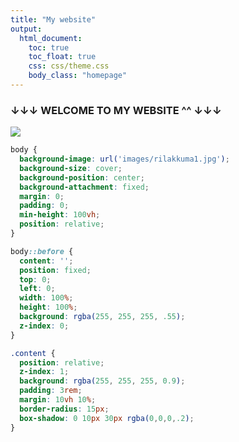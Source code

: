 ```yaml
---
title: "My website"
output: 
  html_document:
    toc: true
    toc_float: true
    css: css/theme.css
    body_class: "homepage"
---
```

### ↓↓↓ WELCOME TO MY WEBSITE ^^ ↓↓↓

<div align="center">
![](./images/20151008205725_rtCYn.gif)
</div>

```css
body {
  background-image: url('images/rilakkuma1.jpg');
  background-size: cover;
  background-position: center;
  background-attachment: fixed;
  margin: 0;
  padding: 0;
  min-height: 100vh;
  position: relative; 
}

body::before {
  content: '';
  position: fixed;
  top: 0;
  left: 0;
  width: 100%;
  height: 100%;
  background: rgba(255, 255, 255, .55); 
  z-index: 0; 
}

.content {
  position: relative; 
  z-index: 1;
  background: rgba(255, 255, 255, 0.9); 
  padding: 3rem;
  margin: 10vh 10%;
  border-radius: 15px;
  box-shadow: 0 10px 30px rgba(0,0,0,.2);
}
```
